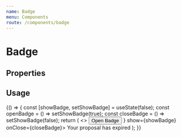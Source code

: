 ```yaml
---
name: Badge
menu: Components
route: /components/badge
---
```



# Badge

## Properties

<Props of={Badge} />

## Usage

<Playground>
	{() => {
    const [showBadge, setShowBadge] = useState(false);
    const openBadge = () => setShowBadge(true);
    const closeBadge = () => setShowBadge(false);
    return (
      <>
        <Button onClick={openBadge}>Open Badge</Button>
        <Badge icon={<Icon type="timer"/>} show={showBadge} onClose={closeBadge}>
    			Your proposal has expired
    		</Badge>
      </>
    );
  }}
</Playground>
